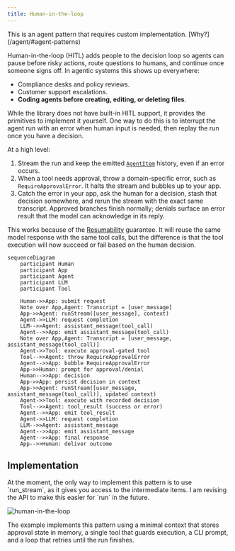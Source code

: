 ```yaml
---
title: Human-in-the-loop
---
```



<Aside>
  This is an agent pattern that requires custom implementation. [Why?](/agent/#agent-patterns)
</Aside>

Human-in-the-loop (HITL) adds people to the decision loop so agents can pause before risky actions, route questions to humans, and continue once someone signs off. In agentic systems this shows up everywhere:

- Compliance desks and policy reviews.
- Customer support escalations.
- **Coding agents before creating, editing, or deleting files**.

While the library does not have built-in HITL support, it provides the primitives to implement it yourself. One way to do this is to interrupt the agent run with an error when human input is needed, then replay the run once you have a decision.

At a high level:

1. Stream the run and keep the emitted [`AgentItem`](../run/#agent-items) history, even if an error occurs.
2. When a tool needs approval, throw a domain-specific error, such as `RequireApprovalError`. It halts the stream and bubbles up to your app.
3. Catch the error in your app, ask the human for a decision, stash that decision somewhere, and rerun the stream with the exact same transcript. Approved branches finish normally; denials surface an error result that the model can acknowledge in its reply.

This works because of the [Resumability](../resumability/) guarantee. It will reuse the same model response with the same tool calls, but the difference is that the tool execution will now succeed or fail based on the human decision.

```mermaid
sequenceDiagram
    participant Human
    participant App
    participant Agent
    participant LLM
    participant Tool

    Human->>App: submit request
    Note over App,Agent: Transcript = [user_message]
    App->>Agent: runStream([user_message], context)
    Agent->>LLM: request completion
    LLM-->>Agent: assistant_message(tool_call)
    Agent-->>App: emit assistant_message(tool_call)
    Note over App,Agent: Transcript = [user_message, assistant_message(tool_call)]
    Agent->>Tool: execute approval-gated tool
    Tool-->>Agent: throw RequireApprovalError
    Agent-->>App: bubble RequireApprovalError
    App->>Human: prompt for approval/denial
    Human-->>App: decision
    App->>App: persist decision in context
    App->>Agent: runStream([user_message, assistant_message(tool_call)], updated context)
    Agent->>Tool: execute with recorded decision
    Tool-->>Agent: tool_result (success or error)
    Agent-->>App: emit tool_result
    Agent->>LLM: request completion
    LLM-->>Agent: assistant_message
    Agent-->>App: emit assistant_message
    Agent-->>App: final response
    App-->>Human: deliver outcome
```

## Implementation

<Aside>
  At the moment, the only way to implement this pattern is to use `run_stream`, as it gives you access to the intermediate items. I am revising the API to make this easier for `run` in the future.
</Aside>

![human-in-the-loop](../../../../assets/examples/human-in-the-loop.gif)

The example implements this pattern using a minimal context that stores approval state in memory, a single tool that guards execution, a CLI prompt, and a loop that retries until the run finishes.

<Tabs>
  <TabItem label="TypeScript">
    <Code code={jsExample} lang="typescript" title="require-approval.ts" />
  </TabItem>
  <TabItem label="Rust">
    <Code code={rustExample} lang="rust" title="require-approval.rs" />
  </TabItem>
  <TabItem label="Go">
    <Code code={goExample} lang="go" title="main.go" />
  </TabItem>
</Tabs>
